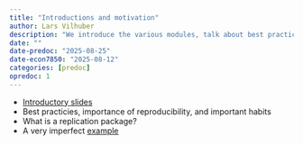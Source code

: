```yaml
---
title: "Introductions and motivation"
author: Lars Vilhuber
description: "We introduce the various modules, talk about best practices, describe what we mean by replication package, and illustrate practically using a toy example."
date: ""
date-predoc: "2025-08-25"
date-econ7850: "2025-08-12"
categories: [predoc]
opredoc: 1
---
```


- [Introductory slides](presentation/presentation.html)
- Best practicies, importance of reproducibility, and important habits
- What is a replication package?
- A very imperfect [example](https://larsvilhuber.github.io/summer-school-qicss-2025/presentation/01-very-imperfect-example.html#/title-slide)
